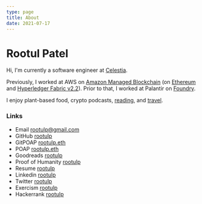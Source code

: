 ```yaml
---
type: page
title: About
date: 2021-07-17
---
```



# Rootul Patel

Hi, I'm currently a software engineer at [Celestia](https://celestia.org/).

Previously, I worked at AWS on [Amazon Managed Blockchain](https://aws.amazon.com/managed-blockchain/) (on [Ethereum](https://aws.amazon.com/about-aws/whats-new/2021/03/announcing-general-availability-of-ethereum-on-amazon-managed-blockchain/) and [Hyperledger Fabric v2.2](https://aws.amazon.com/about-aws/whats-new/2022/01/amazon-managed-blockchain-hyperledger-fabric-2-2/)).
Prior to that, I worked at Palantir on [Foundry](https://www.palantir.com/palantir-foundry/).

I enjoy plant-based food, crypto podcasts, [reading](https://www.goodreads.com/user/show/62871533-rootul-patel), and [travel](https://bit.ly/rootulp-map).

### Links

- Email rootulp@gmail.com
- GitHub [rootulp](https://github.com/rootulp)
- GitPOAP [rootulp.eth](https://www.gitpoap.io/p/rootulp.eth)
- POAP [rootulp.eth](https://app.poap.xyz/scan/rootulp.eth)
- Goodreads [rootulp](https://www.goodreads.com/rootulp)
- Proof of Humanity [rootulp](https://app.proofofhumanity.id/profile/0xaca4ab44dcd2ec6982bb5238bf1daf268c159699)
- Resume [rootulp](https://standardresume.co/rootulp)
- Linkedin [rootulp](https://www.linkedin.com/in/rootulp/)
- Twitter [rootulp](https://www.twitter.com/rootulp)
- Exercism [rootulp](https://exercism.io/profiles/rootulp)
- Hackerrank [rootulp](https://hackerrank.com/rootulp)
